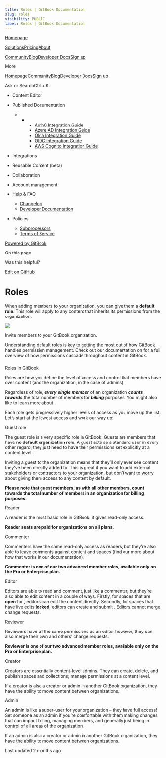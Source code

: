 ```yaml
---
title: Roles | GitBook Documentation
slug: roles
visibility: PUBLIC
label: Roles | GitBook Documentation
---
```

[Homepage](https://www.gitbook.com/)

[Solutions](https://www.gitbook.com/solutions/public-docs)[Pricing](https://www.gitbook.com/pricing)[About](https://www.gitbook.com/about)

[Community](https://github.com/GitbookIO/community)[Blog](https://www.gitbook.com/blog)[Developer Docs](https://developer.gitbook.com/)[Sign up](https://gitbook.com/join)

More

[Homepage](https://www.gitbook.com/)[Community](https://github.com/GitbookIO/community)[Blog](https://www.gitbook.com/blog)[Developer Docs](https://developer.gitbook.com/)[Sign up](https://gitbook.com/join)

Ask or SearchCtrl + K

*   Content Editor
    
*   Published Documentation
    
    *   *   *   [Auth0 Integration Guide](https://developer.gitbook.com/visitor-authentication/guides/integrations/how-to-use-auth0-integration-for-visitor-authentication)
            *   [Azure AD Integration Guide](https://developer.gitbook.com/visitor-authentication/guides/integrations/how-to-use-azure-ad-integration-for-visitor-authentication)
            *   [Okta Integration Guide](https://developer.gitbook.com/visitor-authentication/guides/integrations/how-to-use-okta-integration-for-visitor-authentication)
            *   [OIDC Integration Guide](https://developer.gitbook.com/visitor-authentication/guides/integrations/how-to-use-the-oidc-integration-for-visitor-authentication)
            *   [AWS Cognito Integration Guide](https://developer.gitbook.com/visitor-authentication/guides/integrations/how-to-use-the-aws-cognito-integration-for-visitor-authentication)
            
        
    
*   Integrations
    
*   Reusable Content (beta)
    
*   Collaboration
    
*   Account management
    
*   Help & FAQ
    
    *   [Changelog](https://changelog.gitbook.com/)
    *   [Developer Documentation](https://developer.gitbook.com/)
*   Policies
    
    *   [Subprocessors](https://policies.gitbook.com/security/subprocessors)
    *   [Terms of Service](https://policies.gitbook.com/terms)

[Powered by GitBook](https://www.gitbook.com/?utm_source=content&utm_medium=trademark&utm_campaign=NkEGS7hzeqa35sMXQZ4X)

On this page

Was this helpful?

[Edit on GitHub](https://github.com/GitbookIO/public-docs/blob/main/account-management/member-management/roles.md)

Roles
=====

When adding members to your organization, you can give them a **default role**. This role will apply to any content that inherits its permissions from the organization.

![](https://docs.gitbook.com/~gitbook/image?url=https%3A%2F%2F1050631731-files.gitbook.io%2F%7E%2Ffiles%2Fv0%2Fb%2Fgitbook-x-prod.appspot.com%2Fo%2Fspaces%252FNkEGS7hzeqa35sMXQZ4X%252Fuploads%252F0qBrsEIQA02cMJZHBCZ8%252Finvite-members.png%3Falt%3Dmedia%26token%3D1da690ee-736b-48d6-88dc-8bfe98be2313&width=768&dpr=4&quality=100&sign=e242f6a9&sv=1)

Invite members to your GitBook organization.

Understanding default roles is key to getting the most out of how GitBook handles permission management. Check out our documentation on for a full overview of how permissions cascade throughout content in GitBook.

### 

[](#roles-in-gitbook)

Roles in GitBook

Roles are how you define the level of access and control that members have over content (and the organization, in the case of admins).

Regardless of role, _**every**_ _**single member**_ of an organization _**counts towards**_ the total number of members for _**billing**_ purposes. You might also like to learn more about .

Each role gets progressively higher levels of access as you move up the list. Let’s start at the lowest access and work our way up:

Guest role[](#guest-role)

The guest role is a very specific role in GitBook. Guests are members that have **no default organization role**. A guest acts as a standard user in every other regard, they just need to have their permissions set explicitly at a content level.

Inviting a guest to the organization means that they’ll only ever see content they’ve been directly added to. This is great if you want to add external stakeholders or contractors to your organization, but don’t want to worry about giving them access to any content by default.

**Please note that guest members, as with all other members, count towards the total number of members in an organization for billing purposes.**

Reader[](#reader)

A reader is the most basic role in GitBook: it gives read-only access.

**Reader seats are paid for organizations on all plans**.

Commenter[](#commenter)

Commenters have the same read-only access as readers, but they’re also able to leave comments against content and spaces (find our more about how that works in our documentation).

**Commenter is one of our two advanced member roles, available only on the Pro or Enterprise plan.**

Editor[](#editor)

Editors are able to read and comment, just like a commenter, but they’re also able to edit content in a couple of ways. Firstly, for spaces that are **open** for , editors can edit the content directly. Secondly, for spaces that have live edits **locked**, editors can create and submit . Editors cannot merge change requests.

Reviewer[](#reviewer)

Reviewers have all the same permissions as an editor however, they can also merge their own and others’ change requests.

**Reviewer is one of our two advanced member roles, available only on the Pro or Enterprise plan.**

Creator[](#creator)

Creators are essentially content-level admins. They can create, delete, and publish spaces and collections; manage permissions at a content level.

If a creator is also a creator or admin in another GitBook organization, they have the ability to move content between organizations.

Admin[](#admin)

An admin is like a super-user for your organization – they have full access! Set someone as an admin if you’re comfortable with them making changes that can impact billing, managing members, and generally just being in control of all areas of the organization.

If an admin is also a creator or admin in another GitBook organization, they have the ability to move content between organizations.

Last updated 2 months ago
